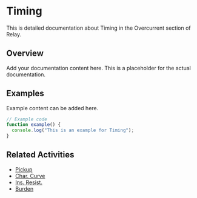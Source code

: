 # Timing

This is detailed documentation about Timing in the Overcurrent section of Relay.

## Overview

Add your documentation content here. This is a placeholder for the actual documentation.

## Examples

Example content can be added here.

```typescript
// Example code
function example() {
  console.log("This is an example for Timing");
}
```

## Related Activities

- [Pickup](/docs/relay/overcurrent/pickup)
- [Char. Curve](/docs/relay/overcurrent/char-curve)
- [Ins. Resist.](/docs/relay/overcurrent/ins-resist)
- [Burden](/docs/relay/overcurrent/burden)
